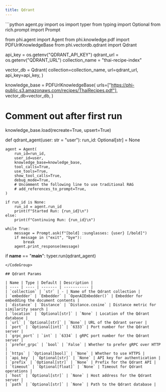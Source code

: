 ```yaml
---
title: Qdrant
---
```


<CodeGroup>
```python agent.py
import os
import typer
from typing import Optional
from rich.prompt import Prompt

from phi.agent import Agent
from phi.knowledge.pdf import PDFUrlKnowledgeBase
from phi.vectordb.qdrant import Qdrant

api_key = os.getenv("QDRANT_API_KEY")
qdrant_url = os.getenv("QDRANT_URL")
collection_name = "thai-recipe-index"

vector_db = Qdrant(
    collection=collection_name,
    url=qdrant_url,
    api_key=api_key,
)

knowledge_base = PDFUrlKnowledgeBase(
    urls=["https://phi-public.s3.amazonaws.com/recipes/ThaiRecipes.pdf"],
    vector_db=vector_db,
)

# Comment out after first run
knowledge_base.load(recreate=True, upsert=True)


def qdrant_agent(user: str = "user"):
    run_id: Optional[str] = None

    agent = Agent(
        run_id=run_id,
        user_id=user,
        knowledge_base=knowledge_base,
        tool_calls=True,
        use_tools=True,
        show_tool_calls=True,
        debug_mode=True,
        # Uncomment the following line to use traditional RAG
        # add_references_to_prompt=True,
    )

    if run_id is None:
        run_id = agent.run_id
        print(f"Started Run: {run_id}\n")
    else:
        print(f"Continuing Run: {run_id}\n")

    while True:
        message = Prompt.ask(f"[bold] :sunglasses: {user} [/bold]")
        if message in ("exit", "bye"):
            break
        agent.print_response(message)


if __name__ == "__main__":
    typer.run(qdrant_agent)

```
</CodeGroup>

## Qdrant Params

| Name | Type | Default | Description |
| ---- | ---- | ------- | ----------- |
| `collection` | `str` | - | Name of the Qdrant collection |
| `embedder` | `Embedder` | `OpenAIEmbedder()` | Embedder for embedding the document contents |
| `distance` | `Distance` | `Distance.cosine` | Distance metric for similarity search |
| `location` | `Optional[str]` | `None` | Location of the Qdrant database |
| `url` | `Optional[str]` | `None` | URL of the Qdrant server |
| `port` | `Optional[int]` | `6333` | Port number for the Qdrant server |
| `grpc_port` | `int` | `6334` | gRPC port number for the Qdrant server |
| `prefer_grpc` | `bool` | `False` | Whether to prefer gRPC over HTTP |
| `https` | `Optional[bool]` | `None` | Whether to use HTTPS |
| `api_key` | `Optional[str]` | `None` | API key for authentication |
| `prefix` | `Optional[str]` | `None` | Prefix for the Qdrant API |
| `timeout` | `Optional[float]` | `None` | Timeout for Qdrant operations |
| `host` | `Optional[str]` | `None` | Host address for the Qdrant server |
| `path` | `Optional[str]` | `None` | Path to the Qdrant database |
